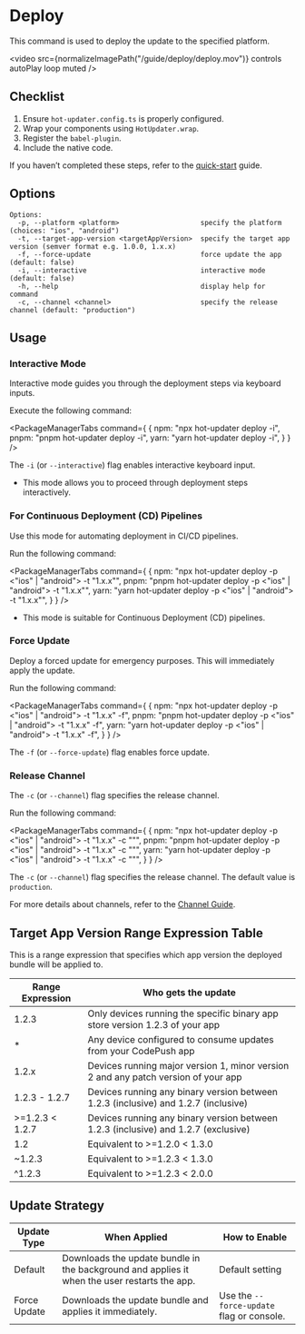
# Deploy
This command is used to deploy the update to the specified platform.

<video src={normalizeImagePath("/guide/deploy/deploy.mov")}  controls autoPlay loop muted />

## Checklist
1. Ensure `hot-updater.config.ts` is properly configured.
2. Wrap your components using `HotUpdater.wrap`.
3. Register the `babel-plugin`.
4. Include the native code.

If you haven’t completed these steps, refer to the [quick-start](./getting-started/quick-start-with-supabase.mdx) guide.

## Options

```
Options:
  -p, --platform <platform>                    specify the platform (choices: "ios", "android")
  -t, --target-app-version <targetAppVersion>  specify the target app version (semver format e.g. 1.0.0, 1.x.x)
  -f, --force-update                           force update the app (default: false)
  -i, --interactive                            interactive mode (default: false)
  -h, --help                                   display help for command
  -c, --channel <channel>                      specify the release channel (default: "production")
```

## Usage

### Interactive Mode

Interactive mode guides you through the deployment steps via keyboard inputs.

Execute the following command:

<PackageManagerTabs command={
  {
    npm: "npx hot-updater deploy -i",
    pnpm: "pnpm hot-updater deploy -i",
    yarn: "yarn hot-updater deploy -i",
  }
} />

The `-i` (or `--interactive`) flag enables interactive keyboard input.
- This mode allows you to proceed through deployment steps interactively.

### For Continuous Deployment (CD) Pipelines

Use this mode for automating deployment in CI/CD pipelines.

Run the following command:

<PackageManagerTabs command={
  {
    npm: "npx hot-updater deploy -p <\"ios\" | \"android\"> -t \"1.x.x\"",
    pnpm: "pnpm hot-updater deploy -p <\"ios\" | \"android\"> -t \"1.x.x\"",
    yarn: "yarn hot-updater deploy -p <\"ios\" | \"android\"> -t \"1.x.x\"",
  }
} />

- This mode is suitable for Continuous Deployment (CD) pipelines.

### Force Update

Deploy a forced update for emergency purposes. This will immediately apply the update.

Run the following command:

<PackageManagerTabs command={
  {
    npm: "npx hot-updater deploy -p <\"ios\" | \"android\"> -t \"1.x.x\" -f",
    pnpm: "pnpm hot-updater deploy -p <\"ios\" | \"android\"> -t \"1.x.x\" -f",
    yarn: "yarn hot-updater deploy -p <\"ios\" | \"android\"> -t \"1.x.x\" -f",
  }
} />

The `-f` (or `--force-update`) flag enables force update.

### Release Channel

The `-c` (or `--channel`) flag specifies the release channel.

Run the following command:

<PackageManagerTabs command={
  {
    npm: "npx hot-updater deploy -p <\"ios\" | \"android\"> -t \"1.x.x\" -c \"<channel>\"",
    pnpm: "pnpm hot-updater deploy -p <\"ios\" | \"android\"> -t \"1.x.x\" -c \"<channel>\"",
    yarn: "yarn hot-updater deploy -p <\"ios\" | \"android\"> -t \"1.x.x\" -c \"<channel>\"",
  }
} />

The `-c` (or `--channel`) flag specifies the release channel. The default value is `production`.

For more details about channels, refer to the [Channel Guide](/guide/channel).

## Target App Version Range Expression Table

This is a range expression that specifies which app version the deployed bundle will be applied to.

| Range Expression | Who gets the update |
| --- | --- |
| 1.2.3 | Only devices running the specific binary app store version 1.2.3 of your app |
| * | Any device configured to consume updates from your CodePush app |
| 1.2.x | Devices running major version 1, minor version 2 and any patch version of your app |
| 1.2.3 - 1.2.7 | Devices running any binary version between 1.2.3 (inclusive) and 1.2.7 (inclusive) |
| >=1.2.3 < 1.2.7 | Devices running any binary version between 1.2.3 (inclusive) and 1.2.7 (exclusive) |
| 1.2 | Equivalent to >=1.2.0 < 1.3.0 |
| ~1.2.3 | Equivalent to >=1.2.3 < 1.3.0 |
| ^1.2.3 | Equivalent to >=1.2.3 < 2.0.0 |

## Update Strategy

| Update Type   | When Applied                                              | How to Enable                              |
|---------------|----------------------------------------------------------|-------------------------------------------|
| Default       | Downloads the update bundle in the background and applies it when the user restarts the app. | Default setting                           |
| Force Update  | Downloads the update bundle and applies it immediately.   | Use the `--force-update` flag or console. |